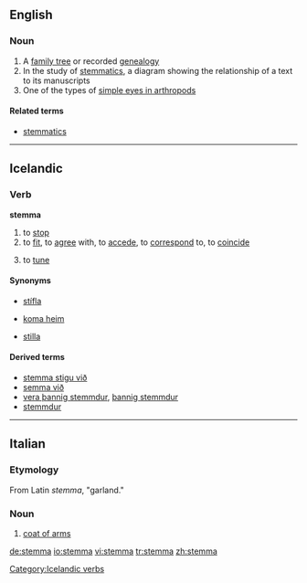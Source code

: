 ==English==
{{wikipedia}}

===Noun===
{{en-noun|stemmata}}

# A [[family tree]] or recorded [[genealogy]]
# In the study of [[w:Textual criticism#Stemmatics|stemmatics]], a diagram showing the relationship of a text to its manuscripts
# One of the types of [[w:simple eyes in arthropods#Stemmata|simple eyes in arthropods]]

====Related terms====
* [[stemmatics]]

----

==Icelandic==

===Verb===
'''stemma'''

# to [[stop]]
# to [[fit]], to [[agree]] with, to [[accede]], to [[correspond]] to, to [[coincide]]
# {{context|music|of an instrument|lang=is}} to [[tune]]

====Synonyms====
* {{sense|stop}} [[stífla]]
* {{sense|fit, agree with}} [[koma heim]]
* {{sense|tune}} [[stilla]]

====Derived terms====
* [[stemma stigu við]]
* [[semma við]]
* [[vera þannig stemmdur]], [[þannig stemmdur]]
* [[stemmdur]]

[[Category:Icelandic verbs]]

----

==Italian==

===Etymology===
From Latin ''stemma'', "garland."
===Noun===
{{it-noun|stemm|m|a|i}}

# [[coat of arms]]

[[de:stemma]]
[[io:stemma]]
[[vi:stemma]]
[[tr:stemma]]
[[zh:stemma]]